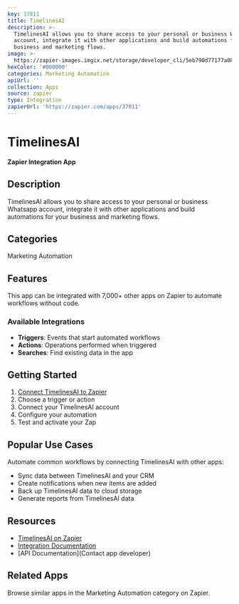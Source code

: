 ```yaml
---
key: 37811
title: TimelinesAI
description: >-
  TimelinesAI allows you to share access to your personal or business Whatsapp
  account, integrate it with other applications and build automations for your
  business and marketing flows.
image: >-
  https://zapier-images.imgix.net/storage/developer_cli/5eb790d77177a0837a7c1d4cc07ff23a_3.png?auto=format%2Ccompress&ixlib=python-3.0.0&q=50
hexColor: '#000000'
categories: Marketing Automation
apiUrl: ''
collection: Apps
source: zapier
type: Integration
zapierUrl: 'https://zapier.com/apps/37811'
---
```

# TimelinesAI

**Zapier Integration App**

## Description

TimelinesAI allows you to share access to your personal or business Whatsapp account, integrate it with other applications and build automations for your business and marketing flows.

## Categories

Marketing Automation

## Features

This app can be integrated with 7,000+ other apps on Zapier to automate workflows without code.

### Available Integrations

- **Triggers**: Events that start automated workflows
- **Actions**: Operations performed when triggered
- **Searches**: Find existing data in the app

## Getting Started

1. [Connect TimelinesAI to Zapier](https://zapier.com/apps/37811)
2. Choose a trigger or action
3. Connect your TimelinesAI account
4. Configure your automation
5. Test and activate your Zap

## Popular Use Cases

Automate common workflows by connecting TimelinesAI with other apps:

- Sync data between TimelinesAI and your CRM
- Create notifications when new items are added
- Back up TimelinesAI data to cloud storage
- Generate reports from TimelinesAI data

## Resources

- [TimelinesAI on Zapier](https://zapier.com/apps/37811)
- [Integration Documentation](https://zapier.com/apps/37811/integrations)
- [API Documentation](Contact app developer)

## Related Apps

Browse similar apps in the Marketing Automation category on Zapier.
